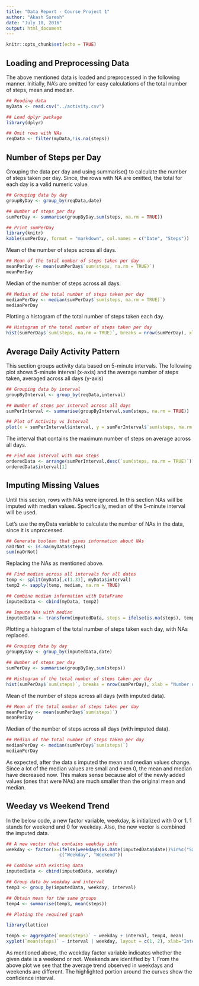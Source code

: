 ```yaml
---
title: "Data Report - Course Project 1"
author: "Akash Suresh"
date: "July 10, 2016"
output: html_document
---
```


```r
knitr::opts_chunk$set(echo = TRUE)
```

## Loading and Preprocessing Data

The above mentioned data is loaded and preprocessed in the following manner. Initially, NA's are omitted for easy calculations of the total number of steps, mean and median.

```r
## Reading data
myData <- read.csv("../activity.csv")

## Load dplyr package
library(dplyr)

## Omit rows with NAs
reqData <- filter(myData,!is.na(steps))
```

## Number of Steps per Day

Grouping the data per day and using summarise() to calculate the number of steps taken per day. Since, the rows with NA are omitted, the total for each day is a valid numeric value.

```r
## Grouping data by day
groupByDay <- group_by(reqData,date)

## Number of steps per day
sumPerDay <- summarise(groupByDay,sum(steps, na.rm = TRUE))

## Print sumPerDay
library(knitr)
kable(sumPerDay, format = "markdown", col.names = c("Date", "Steps"))
```

Mean of the number of steps across all days.
```r
## Mean of the total number of steps taken per day
meanPerDay <- mean(sumPerDay$`sum(steps, na.rm = TRUE)`)
meanPerDay
```

Median of the number of steps across all days.
```r
## Median of the total number of steps taken per day
medianPerDay <- median(sumPerDay$`sum(steps, na.rm = TRUE)`)
medianPerDay
```

Plotting a histogram of the total number of steps taken each day.
```r
## Histogram of the total number of steps taken per day
hist(sumPerDay$`sum(steps, na.rm = TRUE)`, breaks = nrow(sumPerDay), xlab = "Number of steps per day", main = "Histogram of total steps per day", col = "salmon")
```

## Average Daily Activity Pattern

This section groups activity data based on 5-minute intervals. The following plot shows  5-minute interval (x-axis) and the average number of steps taken, averaged across all days (y-axis)
```r
## Grouping data by interval
groupByInterval <- group_by(reqData,interval)

## Number of steps per interval across all days
sumPerInterval <- summarise(groupByInterval,sum(steps, na.rm = TRUE))

## Plot of Activity vs Interval
plot(x = sumPerInterval$interval, y = sumPerInterval$`sum(steps, na.rm = TRUE)`, xlab = "Interval", ylab = "Number of steps", main = "Activity vs Interval Plot", col = "red", type = "l")
```

The interval that contains the maximum number of steps on average across all days.
```r
## Find max interval with max steps
orderedData <- arrange(sumPerInterval,desc(`sum(steps, na.rm = TRUE)`))
orderedData$interval[1]
```

## Imputing Missing Values

Until this secion, rows with NAs were ignored. In this section NAs will be imputed with median values. Specifically, median of the 5-minute interval will be used.

Let's use the myData variable to calculate the number of NAs in the data, since it is unprocessed. 
```r
## Generate boolean that gives information about NAs
naOrNot <- is.na(myData$steps)
sum(naOrNot)
```

Replacing the NAs as mentioned above.
```r
## Find median across all intervals for all dates
temp <- split(myData[,c(1.3)], myData$interval)
temp2 <- sapply(temp, median, na.rm = TRUE)

## Combine median information with DataFrame
imputedData <- cbind(myData, temp2)

## Impute NAs with median
imputedData <- transform(imputedData, steps = ifelse(is.na(steps), temp2, steps))
```


Plotting a histogram of the total number of steps taken each day, with NAs replaced.
```r
## Grouping data by day
groupByDay <- group_by(imputedData,date)

## Number of steps per day
sumPerDay <- summarise(groupByDay,sum(steps))

## Histogram of the total number of steps taken per day
hist(sumPerDay$`sum(steps)`, breaks = nrow(sumPerDay), xlab = "Number of steps per day", main = "Histogram of total steps per day", col = "salmon")
```

Mean of the number of steps across all days (with imputed data).
```r
## Mean of the total number of steps taken per day
meanPerDay <- mean(sumPerDay$`sum(steps)`)
meanPerDay
```

Median of the number of steps across all days (with imputed data).
```r
## Median of the total number of steps taken per day
medianPerDay <- median(sumPerDay$`sum(steps)`)
medianPerDay
```

As expected, after the data s imputed the mean and median values change. Since a lot of the median values are small and even 0, the mean and median have decreased now. This makes sense because alot of the newly added values (ones that were NAs) are much smaller than the original mean and median.

## Weeday vs Weekend Trend

In the below code, a new factor variable, weekday, is initialized with 0 or 1. 1 stands for weekend and 0 for weekday. Also, the new vector is combined the imputed data.

```r
## A new vector that contains weekday info
weekday <- factor(x=ifelse(weekdays(as.Date(imputedData$date))%in%c("Saturday", "Sunday"), 1, 0), labels = 
                    c("Weekday", "Weekend"))

## Combine with existing data
imputedData <- cbind(imputedData, weekday)

## Group data by weekday and interval
temp3 <- group_by(imputedData, weekday, interval)

## Obtain mean for the same groups
temp4 <- summarise(temp3, mean(steps))

## Ploting the required graph

library(lattice)

temp5 <- aggregate(`mean(steps)` ~ weekday + interval, temp4, mean)
xyplot(`mean(steps)` ~ interval | weekday, layout = c(1, 2), xlab="Interval", ylab="Average Number of Steps", type="l", data=temp5, main = "Trends in Weekend Vs Weekday")
```

As mentioned above, the weekday factor variable indicates whether the given date is a weekend or not. Weekends are identified by 1. From the above plot we see that the average trend observed in weekdays and weekends are different. The highlighted portion around the curves show the confidence interval.